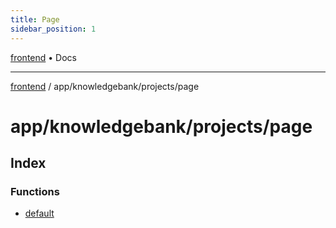 ```yaml
---
title: Page
sidebar_position: 1
---
```


[frontend](./page/../../../..) • Docs

***

[frontend](./page/../../../..) / app/knowledgebank/projects/page

# app/knowledgebank/projects/page

## Index

### Functions

- [default](./page/functions/default)
